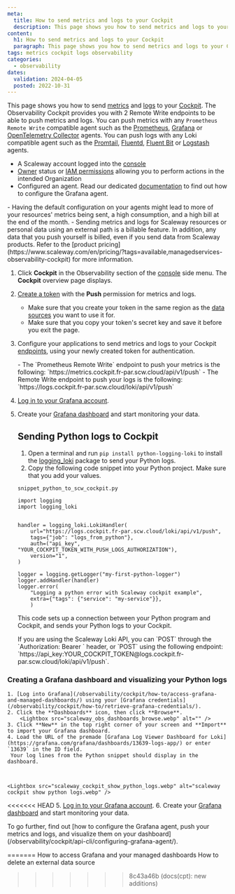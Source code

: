 ```yaml
---
meta:
  title: How to send metrics and logs to your Cockpit
  description: This page shows you how to send metrics and logs to your Cockpit
content:
  h1: How to send metrics and logs to your Cockpit
  paragraph: This page shows you how to send metrics and logs to your Cockpit
tags: metrics cockpit logs observability
categories:
  - observability
dates:
  validation: 2024-04-05
  posted: 2022-10-31
---
```


This page shows you how to send [metrics](/observability/cockpit/concepts/#metric) and [logs](/observability/cockpit/concepts/#logs) to your [Cockpit](/observability/cockpit/concepts/#cockpit). The Observability Cockpit provides you with 2 Remote Write endpoints to be able to push metrics and logs. You can push metrics with any `Prometheus Remote Write` compatible agent such as the [Prometheus](https://prometheus.io/docs/introduction/overview/), [Grafana](https://grafana.com/docs/agent/latest/) or [OpenTelemetry Collector](https://opentelemetry.io/docs/collector/) agents.
You can push logs with any Loki compatible agent such as the [Promtail](https://grafana.com/docs/loki/latest/clients/promtail/), [Fluentd](https://docs.fluentd.org/), [Fluent Bit](https://docs.fluentbit.io/manual/) or [Logstash](https://www.elastic.co/guide/en/logstash/current/introduction.html) agents.

<Macro id="requirements" />

 - A Scaleway account logged into the [console](https://console.scaleway.com)
 - [Owner](/identity-and-access-management/iam/concepts/#owner) status or [IAM permissions](/identity-and-access-management/iam/concepts/#permission) allowing you to perform actions in the intended Organization
 - Configured an agent. Read our dedicated [documentation](/observability/cockpit/api-cli/configuring-grafana-agent/) to find out how to configure the Grafana agent.


<Message type="important">
 - Having the default configuration on your agents might lead to more of your resources' metrics being sent, a high consumption, and a high bill at the end of the month.
 - Sending metrics and logs for Scaleway resources or personal data using an external path is a billable feature. In addition, any data that you push yourself is billed, even if you send data from Scaleway products. Refer to the [product pricing](https://www.scaleway.com/en/pricing/?tags=available,managedservices-observability-cockpit) for more information.
</Message>

1. Click **Cockpit** in the Observability section of the [console](https://console.scaleway.com/) side menu. The **Cockpit** overview page displays.
2. [Create a token](/observability/cockpit/how-to/create-token) with the **Push** permission for metrics and logs.
    <Message type="important">
     - Make sure that you create your token in the same region as the [data sources](/observability/cockpit/concepts/#data-sources) you want to use it for.
     - Make sure that you copy your token's secret key and save it before you exit the page.
    </Message>
3. Configure your applications to send metrics and logs to your Cockpit [endpoints](/observability/cockpit/concepts/#endpoints), using your newly created token for authentication.

    <Message type="important">
     - The `Prometheus Remote Write` endpoint to push your metrics is the following: `https://metrics.cockpit.fr-par.scw.cloud/api/v1/push`
     - The Remote Write endpoint to push your logs is the following: `https://logs.cockpit.fr-par.scw.cloud/loki/api/v1/push`
    </Message>
4. [Log in to your Grafana account](/observability/cockpit/how-to/access-grafana-and-managed-dashboards).
5. Create your [Grafana dashboard](/observability/cockpit/how-to/access-grafana-and-managed-dashboards) and start monitoring your data.


    ## Sending Python logs to Cockpit

    1. Open a terminal and run `pip install python-logging-loki` to install the [logging_loki](https://pypi.org/project/python-logging-loki/) package to send your Python logs.
    2. Copy the following code snippet into your Python project. Make sure that you add your values.

      ```
      snippet_python_to_scw_cockpit.py

      import logging
      import logging_loki


      handler = logging_loki.LokiHandler(
          url="https://logs.cockpit.fr-par.scw.cloud/loki/api/v1/push",
          tags={"job": "logs_from_python"},
          auth=("api_key", "YOUR_COCKPIT_TOKEN_WITH_PUSH_LOGS_AUTHORIZATION"),
          version="1",
      )

      logger = logging.getLogger("my-first-python-logger")
      logger.addHandler(handler)
      logger.error(
          "Logging a python error with Scaleway cockpit example",
          extra={"tags": {"service": "my-service"}},
          )
      ```
      This code sets up a connection between your Python program and Cockpit, and sends your Python logs to your Cockpit.

      <Message type="tip">
        If you are using the Scaleway Loki API, you can `POST` through the `Authorization: Bearer <token>` header, or `POST` using the following endpoint: `https://api_key:YOUR_COCKPIT_TOKEN@logs.cockpit.fr-par.scw.cloud/loki/api/v1/push`.
      </Message>

  ### Creating a Grafana dashboard and visualizing your Python logs

    1. [Log into Grafana](/observability/cockpit/how-to/access-grafana-and-managed-dashboards/) using your [Grafana credentials](/observability/cockpit/how-to/retrieve-grafana-credentials/).
    2. Click the **Dashboards** icon, then click **Browse**.
        <Lightbox src="scaleway_obs_dashboards_browse.webp" alt="" />
    3. Click **New** in the top right corner of your screen and **Import** to import your Grafana dashboard.
    4. Load the URL of the premade [Grafana Log Viewer Dashboard for Loki](https://grafana.com/grafana/dashboards/13639-logs-app/) or enter `13639` in the ID field.
     Your log lines from the Python snippet should display in the dashboard.



    <Lightbox src="scaleway_cockpit_show_python_logs.webp" alt="scaleway cockpit show python logs.webp" />

<<<<<<< HEAD
5. [Log in to your Grafana account](/observability/cockpit/how-to/access-grafana-and-managed-dashboards).
6. Create your [Grafana dashboard](/observability/cockpit/how-to/access-grafana-and-managed-dashboards) and start monitoring your data.

<Message type="tip">
  To go further, find out [how to configure the Grafana agent, push your metrics and logs, and visualize them on your dashboard](/observability/cockpit/api-cli/configuring-grafana-agent/).
</Message>


=======
<Navigation title="See also">
  <PreviousButton to="/observability/cockpit/how-to/access-grafana-and-managed-dashboards/">How to access Grafana and your managed dashboards</PreviousButton>
  <NextButton to="/observability/cockpit/how-to/delete-external-data-sources/">How to delete an external data source</NextButton>
</Navigation>
>>>>>>> 8c43a46b (docs(cpt): new additions)
